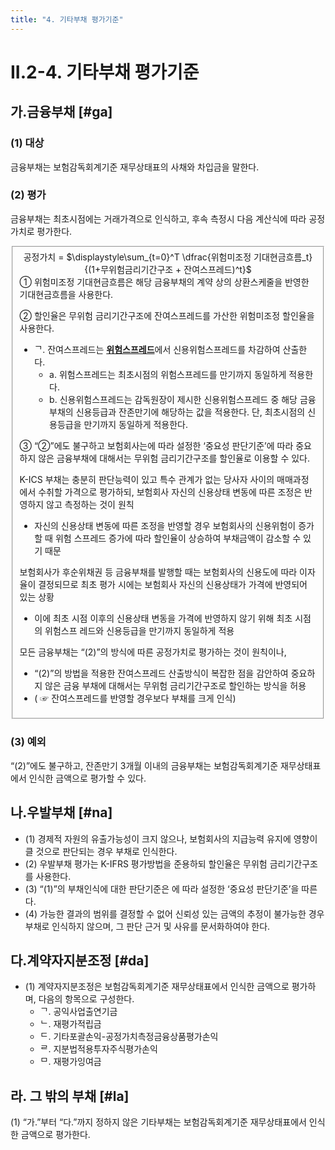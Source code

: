 ```yaml
---
title: "4. 기타부채 평가기준"
---
```


# II.2-4. 기타부채 평가기준

## 가.금융부채 [#ga]

### (1) 대상
금융부채는 보험감독회계기준 재무상태표의 사채와 차입금을 말한다.
### (2) 평가
금융부채는 최초시점에는 거래가격으로 인식하고, 후속 측정시 다음 계산식에 따라 공정가치로 평가한다.

<Fieldset legend = "금융부채 후속측정시 공정가치 평가방법 (신용스프레드 조정법)" toggleable>

<Math>
<center> 공정가치 = $\displaystyle\sum_{t=0}^T \dfrac{위험미조정 기대현금흐름_t}{(1+무위험금리기간구조 + 잔여스프레드)^t}$</center>

<SCard>
① 위험미조정 기대현금흐름은 해당 금융부채의 계약 상의 상환스케줄을 반영한 기대현금흐름을 사용한다.

② 할인율은 무위험 금리기간구조에 잔여스프레드를 가산한 위험미조정 할인율을 사용한다.
- ᄀ. 잔여스프레드는 [**위험스프레드**](#나-위험스프레드)에서 신용위험스프레드를 차감하여 산출한다.
  - a. 위험스프레드는 최초시점의 위험스프레드를 만기까지 동일하게 적용한다.
  - b. 신용위험스프레드는 감독원장이 제시한 신용위험스프레드 중 해당 금융부채의 신용등급과 잔존만기에 해당하는 값을 적용한다. 단, 최초시점의 신용등급을 만기까지 동일하게 적용한다.

③ “②”에도 불구하고 보험회사는<OverlayDemo id="210_마" />에 따라 설정한 ‘중요성 판단기준’에 따라 중요 하지 않은 금융부채에 대해서는 무위험 금리기간구조를 할인율로 이용할 수 있다.
</SCard>
</Math>

<Accordion multiple activeIndex={[]}>
<AccordionTab header="② 금융부채의 공정가치 평가방법">

K-ICS 부채는 충분히 판단능력이 있고 특수 관계가 없는 당사자 사이의 매매과정에서 수취할 가격으로 평가하되, 보험회사 자신의 신용상태 변동에 따른 조정은 반영하지 않고 측정하는 것이 원칙
- 자신의 신용상태 변동에 따른 조정을 반영할 경우 보험회사의 신용위험이 증가할 때 위험 스프레드 증가에 따라 할인율이 상승하여 부채금액이 감소할 수 있기 때문

보험회사가 후순위채권 등 금융부채를 발행할 때는 보험회사의 신용도에 따라 이자율이 결정되므로 최초 평가 시에는 보험회사 자신의 신용상태가 가격에 반영되어 있는 상황
- 이에 최초 시점 이후의 신용상태 변동을 가격에 반영하지 않기 위해 최초 시점의 위험스프 레드와 신용등급을 만기까지 동일하게 적용

</AccordionTab>
<AccordionTab header="③ 중요하지 않은 금융부채에 대해서는 무위험 금리기간구조로 할인하는 이유">

모든 금융부채는 “(2)”의 방식에 따른 공정가치로 평가하는 것이 원칙이나,
- “(2)”의 방법을 적용한 잔여스프레드 산출방식이 복잡한 점을 감안하여 중요하지 않은 금융 부채에 대해서는 무위험 금리기간구조로 할인하는 방식을 허용
- ( ☞ 잔여스프레드를 반영할 경우보다 부채를 크게 인식)

</AccordionTab>
</Accordion>
</Fieldset>

### (3) 예외
“(2)”에도 불구하고, 잔존만기 3개월 이내의 금융부채는 보험감독회계기준 재무상태표에서 인식한 금액으로 평가할 수 있다.

## 나.우발부채 [#na]

- (1) 경제적 자원의 유출가능성이 크지 않으나, 보험회사의 지급능력 유지에 영향이 클 것으로 판단되는 경우 부채로 인식한다.
- (2) 우발부채 평가는 K-IFRS 평가방법을 준용하되 할인율은 무위험 금리기간구조를 사용한다.
- (3) “(1)”의 부채인식에 대한 판단기준은 <OverlayDemo id="210_마" />에 따라 설정한 ‘중요성 판단기준’을 따른다.
- (4) 가능한 결과의 범위를 결정할 수 없어 신뢰성 있는 금액의 추정이 불가능한 경우 부채로 인식하지 않으며, 그 판단 근거 및 사유를 문서화하여야 한다.

## 다.계약자지분조정 [#da]

- (1) 계약자지분조정은 보험감독회계기준 재무상태표에서 인식한 금액으로 평가하며, 다음의 항목으로 구성한다.
  - ᄀ. 공익사업출연기금
  - ᄂ. 재평가적립금
  - ᄃ. 기타포괄손익-공정가치측정금융상품평가손익
  - ᄅ. 지분법적용투자주식평가손익
  - ᄆ. 재평가잉여금

## 라. 그 밖의 부채 [#la]

(1) “가.”부터 “다.”까지 정하지 않은 기타부채는 보험감독회계기준 재무상태표에서 인식한 금액으로 평가한다.
